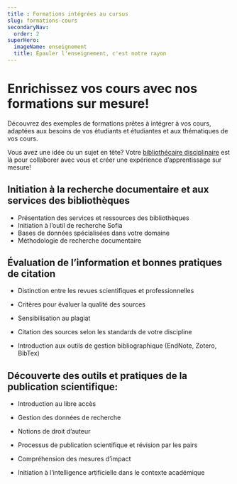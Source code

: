 ```yaml
---
title : Formations intégrées au cursus 
slug: formations-cours
secondaryNav:
  order: 2
superHero:
  imageName: enseignement
  title: Épauler l'enseignement, c'est notre rayon
---
```


# Enrichissez vos cours avec nos formations sur mesure! 

Découvrez des exemples de formations prêtes à intégrer à vos cours, adaptées aux besoins de vos étudiants et étudiantes et aux thématiques de vos cours.

Vous avez une idée ou un sujet en tête? Votre [bibliothécaire disciplinaire](/nous-joindre/notre-equipe) est là pour collaborer avec vous et créer une expérience d’apprentissage sur mesure! 

 ## Initiation à la recherche documentaire et aux services des bibliothèques  

- Présentation des services et ressources des bibliothèques   
- Initiation à l’outil de recherche Sofia   
- Bases de données spécialisées dans votre domaine 
- Méthodologie de recherche documentaire   

  

## Évaluation de l’information et bonnes pratiques de citation 

- Distinction entre les revues scientifiques et professionnelles   

- Critères pour évaluer la qualité des sources   

- Sensibilisation au plagiat  

- Citation des sources selon les standards de votre discipline 

- Introduction aux outils de gestion bibliographique (EndNote, Zotero, BibTex)   

  

## Découverte des outils et pratiques de la publication scientifique:    

- Introduction au libre accès   

- Gestion des données de recherche   

- Notions de droit d’auteur   

- Processus de publication scientifique et révision par les pairs   

- Compréhension des mesures d’impact   

- Initiation à l’intelligence artificielle dans le contexte académique   

